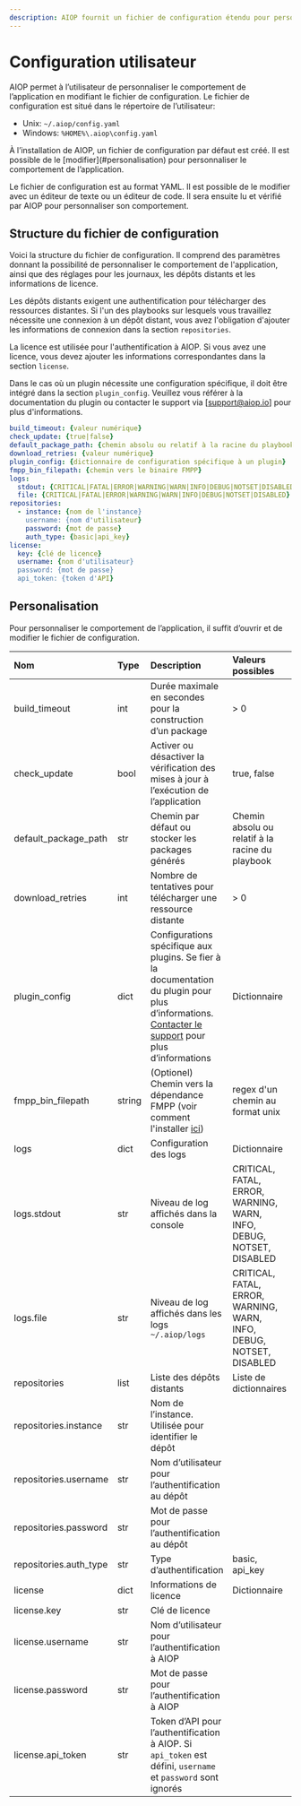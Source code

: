 ```yaml
---
description: AIOP fournit un fichier de configuration étendu pour personnaliser le comportement de l'application pour un utilisateur.
---
```


# Configuration utilisateur

AIOP permet à l’utilisateur de personnaliser le comportement de l’application en modifiant le fichier de configuration. Le fichier de configuration est situé dans le répertoire de l’utilisateur:
- Unix: `~/.aiop/config.yaml`
- Windows: `%HOME%\.aiop\config.yaml`

<Callout type="info" emoji="ℹ️">
  À l’installation de AIOP, un fichier de configuration par défaut est créé. Il est possible de le [modifier](#personalisation) pour personnaliser le comportement de l’application.
</Callout>

Le fichier de configuration est au format YAML. Il est possible de le modifier avec un éditeur de texte ou un éditeur de code. Il sera ensuite lu et vérifié par AIOP pour personnaliser son comportement.

## Structure du fichier de configuration

Voici la structure du fichier de configuration. Il comprend des paramètres donnant la possibilité de personnaliser le comportement de l'application, ainsi que des réglages pour les journaux, les dépôts distants et les informations de licence.

Les dépôts distants exigent une authentification pour télécharger des ressources distantes. Si l'un des playbooks sur lesquels vous travaillez nécessite une connexion à un dépôt distant, vous avez l'obligation d'ajouter les informations de connexion dans la section `repositories`.

La licence est utilisée pour l'authentification à AIOP. Si vous avez une licence, vous devez ajouter les informations correspondantes dans la section `license`.

Dans le cas où un plugin nécessite une configuration spécifique, il doit être intégré dans la section `plugin_config`. Veuillez vous référer à la documentation du plugin ou contacter le support via [support@aiop.io] pour plus d'informations.

```yaml filename="~/.aiop/config.yaml"
build_timeout: {valeur numérique}
check_update: {true|false}
default_package_path: {chemin absolu ou relatif à la racine du playbook}
download_retries: {valeur numérique}
plugin_config: {dictionnaire de configuration spécifique à un plugin}
fmpp_bin_filepath: {chemin vers le binaire FMPP}
logs:
  stdout: {CRITICAL|FATAL|ERROR|WARNING|WARN|INFO|DEBUG|NOTSET|DISABLED}
  file: {CRITICAL|FATAL|ERROR|WARNING|WARN|INFO|DEBUG|NOTSET|DISABLED}
repositories:
  - instance: {nom de l'instance}
    username: {nom d'utilisateur}
    password: {mot de passe}
    auth_type: {basic|api_key}
license:
  key: {clé de licence}
  username: {nom d'utilisateur}
  password: {mot de passe}
  api_token: {token d'API}
```

## Personalisation

Pour personnaliser le comportement de l’application, il suffit d’ouvrir et de modifier le fichier de configuration.

| **Nom** | **Type** | **Description** | **Valeurs possibles** | **Valeur par défaut** |
| :--- | :--- | :--- | :--- | :--- |
| build_timeout | int | Durée maximale en secondes pour la construction d’un package | > 0 | 300 |
| check_update | bool | Activer ou désactiver la vérification des mises à jour à l’exécution de l’application | true, false | true |
| default_package_path | str | Chemin par défaut ou stocker les packages générés | Chemin absolu ou relatif à la racine du playbook | `~/.aiop/packages` |
| download_retries | int | Nombre de tentatives pour télécharger une ressource distante | > 0 | 3 |
| plugin_config | dict | Configurations spécifique aux plugins. Se fier à la documentation du plugin pour plus d’informations. [Contacter le support](/contact) pour plus d’informations | Dictionnaire | |
| fmpp_bin_filepath | string | (Optionel) Chemin vers la dépendance FMPP (voir comment l'installer [ici](/docs/even-more/install_dependencies)) | regex d'un chemin au format unix | |
| logs | dict | Configuration des logs | Dictionnaire |  |
| logs.stdout | str | Niveau de log affichés dans la console | CRITICAL, FATAL, ERROR, WARNING, WARN, INFO, DEBUG, NOTSET, DISABLED | DEBUG |
| logs.file | str | Niveau de log affichés dans les logs `~/.aiop/logs` | CRITICAL, FATAL, ERROR, WARNING, WARN, INFO, DEBUG, NOTSET, DISABLED | DEBUG |
| repositories | list | Liste des dépôts distants | Liste de dictionnaires | |
| repositories.instance | str | Nom de l’instance. Utilisée pour identifier le dépôt | | |
| repositories.username | str | Nom d’utilisateur pour l’authentification au dépôt | | |
| repositories.password | str | Mot de passe pour l’authentification au dépôt | | |
| repositories.auth_type | str | Type d’authentification | basic, api_key | basic |
| license | dict | Informations de licence | Dictionnaire | |
| license.key | str | Clé de licence | | |
| license.username | str | Nom d’utilisateur pour l’authentification à AIOP | | |
| license.password | str | Mot de passe pour l’authentification à AIOP | | |
| license.api_token | str | Token d’API pour l’authentification à AIOP. Si `api_token` est défini, `username` et `password` sont ignorés | | |
